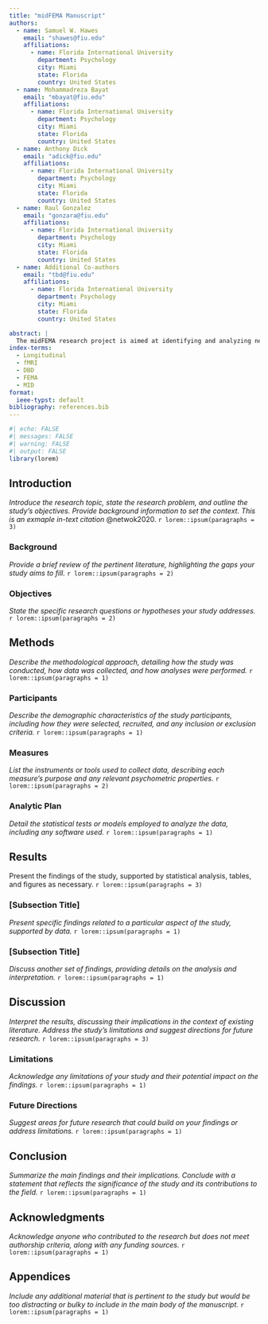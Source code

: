 ```yaml
---
title: "midFEMA Manuscript"
authors:
  - name: Samuel W. Hawes
    email: "shawes@fiu.edu"
    affiliations:
      - name: Florida International University
        department: Psychology
        city: Miami
        state: Florida
        country: United States
  - name: Mohammadreza Bayat
    email: "mbayat@fiu.edu"
    affiliations:
      - name: Florida International University
        department: Psychology
        city: Miami
        state: Florida
        country: United States
  - name: Anthony Dick
    email: "adick@fiu.edu"
    affiliations:
      - name: Florida International University
        department: Psychology
        city: Miami
        state: Florida
        country: United States
  - name: Raul Gonzalez
    email: "gonzara@fiu.edu"
    affiliations:
      - name: Florida International University
        department: Psychology
        city: Miami
        state: Florida
        country: United States
  - name: Additional Co-authors
    email: "tbd@fiu.edu"
    affiliations:
      - name: Florida International University
        department: Psychology
        city: Miami
        state: Florida
        country: United States

abstract: |
  The midFEMA research project is aimed at identifying and analyzing neurodevelopmental biomarkers for severe behavioral and emotional problems in youth. By leveraging Fast and Efficient Mixed‐Effects Analysis (FEMA) in conjunction with voxelwise task-based reward activation measurements, we aim to uncover insights into brain development and functioning across a large, prospectively followed sample of approximately 9,000 youth aged 9–16 years from the Adolescent Brain and Cognitive Development (ABCD) study.
index-terms: 
  - Longitudinal
  - fMRI
  - DBD
  - FEMA
  - MID
format:
  ieee-typst: default
bibliography: references.bib
---
```


```r
#| echo: FALSE
#| messages: FALSE
#| warning: FALSE
#| output: FALSE
library(lorem)
```

## Introduction
_Introduce the research topic, state the research problem, and outline the study's objectives. Provide background information to set the context. This is an exmaple in-text citation_ @netwok2020.
`r lorem::ipsum(paragraphs = 3)`


### Background
_Provide a brief review of the pertinent literature, highlighting the gaps your study aims to fill._
`r lorem::ipsum(paragraphs = 2)`


### Objectives
_State the specific research questions or hypotheses your study addresses._
`r lorem::ipsum(paragraphs = 2)`


## Methods
_Describe the methodological approach, detailing how the study was conducted, how data was collected, and how analyses were performed._
`r lorem::ipsum(paragraphs = 1)`


### Participants
_Describe the demographic characteristics of the study participants, including how they were selected, recruited, and any inclusion or exclusion criteria._
`r lorem::ipsum(paragraphs = 1)`


### Measures
_List the instruments or tools used to collect data, describing each measure's purpose and any relevant psychometric properties._
`r lorem::ipsum(paragraphs = 2)`


### Analytic Plan
_Detail the statistical tests or models employed to analyze the data, including any software used._
`r lorem::ipsum(paragraphs = 1)`


## Results
Present the findings of the study, supported by statistical analysis, tables, and figures as necessary.
`r lorem::ipsum(paragraphs = 3)`


### [Subsection Title]
_Present specific findings related to a particular aspect of the study, supported by data._
`r lorem::ipsum(paragraphs = 1)`


### [Subsection Title]
_Discuss another set of findings, providing details on the analysis and interpretation._
`r lorem::ipsum(paragraphs = 1)`


## Discussion
_Interpret the results, discussing their implications in the context of existing literature. Address the study's limitations and suggest directions for future research._
`r lorem::ipsum(paragraphs = 3)`


### Limitations
_Acknowledge any limitations of your study and their potential impact on the findings._
`r lorem::ipsum(paragraphs = 1)`


### Future Directions
_Suggest areas for future research that could build on your findings or address limitations._
`r lorem::ipsum(paragraphs = 1)`


## Conclusion
_Summarize the main findings and their implications. Conclude with a statement that reflects the significance of the study and its contributions to the field._
`r lorem::ipsum(paragraphs = 1)`


## Acknowledgments
_Acknowledge anyone who contributed to the research but does not meet authorship criteria, along with any funding sources._
`r lorem::ipsum(paragraphs = 1)`


## Appendices
_Include any additional material that is pertinent to the study but would be too distracting or bulky to include in the main body of the manuscript._
`r lorem::ipsum(paragraphs = 1)`



